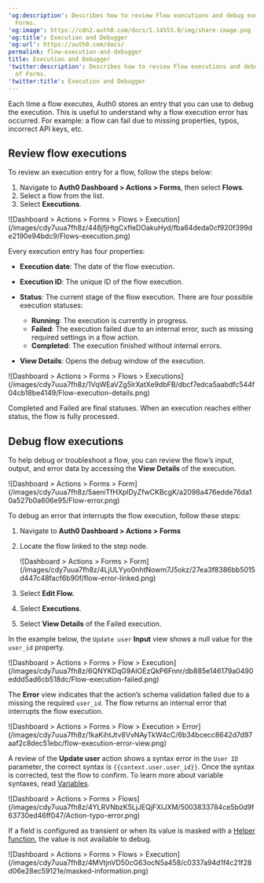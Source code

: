 ---
'og:description': Describes how to review Flow executions and debug executions of
  Forms.
'og:image': https://cdn2.auth0.com/docs/1.14553.0/img/share-image.png
'og:title': Execution and Debugger
'og:url': https://auth0.com/docs/
permalink: flow-execution-and-debugger
title: Execution and Debugger
'twitter:description': Describes how to review Flow executions and debug executions
  of Forms.
'twitter:title': Execution and Debugger
---
Each time a flow executes, Auth0 stores an entry that you can use to debug the execution. This is useful to understand why a flow execution error has occurred. For example: a flow can fail due to missing properties, typos, incorrect API keys, etc.

## Review flow executions

To review an execution entry for a flow, follow the steps below:

1. Navigate to **Auth0 Dashboard > Actions > Forms**, then select **Flows**.
2. Select a flow from the list.
3. Select **Executions**.

<Frame>![Dashboard > Actions > Forms > Flows > Execution](/images/cdy7uua7fh8z/448jfjHtgCxfIeDOakuHyd/fba64deda0cf920f399de2190e94bdc9/Flows-execution.png)</Frame>

Every execution entry has four properties:

* **Execution date**: The date of the flow execution.
* **Execution ID**: The unique ID of the flow execution.
* **Status**: The current stage of the flow execution. There are four possible execution statuses:

  + **Running**: The execution is currently in progress.
  + **Failed**: The execution failed due to an internal error, such as missing required settings in a flow action.
  + **Completed**: The execution finished without internal errors.
* **View Details**: Opens the debug window of the execution.

<Frame>![Dashboard > Actions >  Forms > Flows > Executions](/images/cdy7uua7fh8z/1VqWEaVZg5lrXatXe9dbFB/dbcf7edca5aabdfc544f04cb18be4149/Flow-execution-details.png)</Frame>

<Callout icon="file-lines" color="#0EA5E9" iconType="regular">

Completed and Failed are final statuses. When an execution reaches either status, the flow is fully processed.

</Callout>

## Debug flow executions

To help debug or troubleshoot a flow, you can review the flow’s input, output, and error data by accessing the **View Details** of the execution.

<Frame>![Dashboard > Actions > Forms > Form](/images/cdy7uua7fh8z/5aeniTfHXplDyZfwCKBcgK/a2098a476edde76da10a527b0a606e95/Flow-error.png)</Frame>

To debug an error that interrupts the flow execution, follow these steps:

1. Navigate to **Auth0 Dashboard > Actions > Forms**
2. Locate the flow linked to the step node.

   <Frame>![Dashboard > Actions > Forms > Form](/images/cdy7uua7fh8z/4LjULYyo0nhtNowm7J5okz/27ea3f8386bb5015d447c48facf6b90f/flow-error-linked.png)</Frame>
3. Select **Edit Flow.**
4. Select **Executions**.
5. Select **View Details** of the Failed execution.

In the example below, the `Update user` **Input** view shows a null value for the  `user_id` property.

<Frame>![Dashboard > Actions > Forms > Flow > Execution](/images/cdy7uua7fh8z/6QNYKDqG9AIOEzQkP6Fnnr/db885e146179a0490eddd5ad6cb518dc/Flow-execution-failed.png)</Frame>

The **Error** view indicates that the action’s schema validation failed due to a missing the required `user_id`. The flow returns an internal error that interrupts the flow execution.

<Frame>![Dashboard > Actions > Forms > Flow > Execution > Error](/images/cdy7uua7fh8z/1kaKihtJtv8VvNAyTkW4cC/6b34bcecc8642d7d97aaf2c8dec51ebc/flow-execution-error-view.png)</Frame>

A review of the **Update user** action shows a syntax error in the `User ID` parameter, the correct syntax is `{{context.user.user_id}}`. Once the syntax is corrected, test the flow to confirm. To learn more about variable syntaxes, read [Variables](/docs/customize/forms/variables).

<Frame>![Dashboard > Actions > Forms > Flows](/images/cdy7uua7fh8z/4YLRVNbzK5LjJEQjFXIJXM/5003833784ce5b0d9f63730ed46ff047/Action-typo-error.png)</Frame>

<Callout icon="file-lines" color="#0EA5E9" iconType="regular">

If a field is configured as transient or when its value is masked with a [Helper function](/docs/customize/forms/variables#helper-functions), the value is not available to debug.

<Frame>![Dashboard > Actions > Forms > Flows > Execution](/images/cdy7uua7fh8z/4MVtjnVD50cG63ocN5a458/c0337a94d1f4c21f28d06e28ec59121e/masked-information.png)</Frame>
</Callout>
